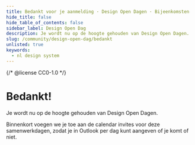 ```yaml
---
title: Bedankt voor je aanmelding · Design Open Dagen · Bijeenkomsten
hide_title: false
hide_table_of_contents: false
sidebar_label: Design Open Dag
description: Je wordt nu op de hoogte gehouden van Design Open Dagen.
slug: /community/design-open-dag/bedankt
unlisted: true
keywords:
  - nl design system
---
```


{/* @license CC0-1.0 */}

# Bedankt!

Je wordt nu op de hoogte gehouden van Design Open Dagen.

Binnenkort voegen we je toe aan de calendar invites voor deze samenwerkdagen, zodat je in Outlook per dag kunt aangeven of je komt of niet.
